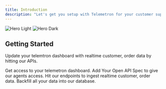 ```yaml
---
title: Introduction
description: "Let's get you setup with Telemetron for your customer support!"
---
```


<img
  className="block dark:hidden"
  src="/images/hero-light.png"
  alt="Hero Light"
/>
<img
  className="hidden dark:block"
  src="/images/hero-dark.png"
  alt="Hero Dark"
/>

## Getting Started

Update your telemtron dashboard with realtime customer, order data by hitting our APIs.

<CardGroup cols={2}>
  <Card
    title="Onboard Your Organization"
    icon="palette"
    href="/quickstart"
  >
    Get access to your telemetron dashboard.
  </Card>
  <Card
    title="Import Your APIs"
    icon="code"
    href="/development"
  >
    Add Your Open API Spec to give our agents access.
  </Card>
  <Card
    title="Integrate Our APIs into your codebase"
    icon="screwdriver-wrench"
    href="/api-reference"
  >
    Hit our endpoints to ingest realtime customer, order data.
  </Card>
  <Card
    title="Backfill Data into Dashboard"
    icon="stars"
    href="/backfill"
  >
    Backfill all your data into our database.
  </Card>
</CardGroup>

